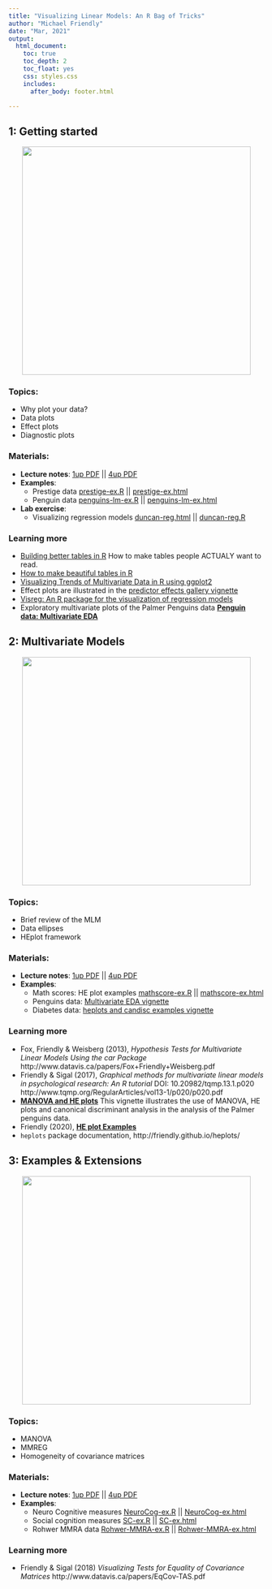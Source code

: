 ```yaml
---
title: "Visualizing Linear Models: An R Bag of Tricks"
author: "Michael Friendly"
date: "Mar, 2021"
output:
  html_document:
    toc: true
    toc_depth: 2
    toc_float: yes
    css: styles.css
    includes:
      after_body: footer.html

---
```


## 1: Getting started

<center>
<img src="images/lec1-banner.png" width="450px"/>
</center>

### Topics:

- Why plot your data?
- Data plots 
- Effect plots 
- Diagnostic plots

### Materials:

- **Lecture notes**: [1up PDF](lectures/lecture1.pdf) || [4up PDF](lectures/lecture1-2x2.pdf) 
- **Examples**: 
  + Prestige data [prestige-ex.R](examples/prestige-ex.R) || [prestige-ex.html](examples/prestige-ex.html) 
  + Penguin data [penguins-lm-ex.R](examples/penguins-lm-ex.R) || [penguins-lm-ex.html](examples/penguins-lm-ex.html) 

- **Lab exercise**: 
  + Visualizing regression models [duncan-reg.html](exercises/duncan-reg.html) || [duncan-reg.R](exercises/duncan-reg.R)

### Learning more

- [Building better tables in R](https://themockup.blog/posts/2020-09-04-10-table-rules-in-r/) How to make tables people ACTUALY want to read.
- [How to make beautiful tables in R](https://rfortherestofus.com/2019/11/how-to-make-beautiful-tables-in-r/)
- [Visualizing Trends of Multivariate Data in R using ggplot2](https://towardsdatascience.com/visualizing-trends-of-multivariate-data-in-r-using-ggplot2-1b85409afcfb)
- Effect plots are illustrated in the 
[predictor effects gallery vignette](https://cran.r-project.org/web/packages/effects/vignettes/predictor-effects-gallery.pdf)
- [Visreg:  An R package for the visualization of regression models](https://pbreheny.github.io/visreg/)
- Exploratory multivariate plots of the Palmer Penguins data
[**Penguin data: Multivariate EDA**](https://rpubs.com/friendly/penguin-biplots)


## 2: Multivariate Models

<center>
<img src="images/lec2-banner.png" width="450px"/>
</center>

### Topics:

- Brief review of the MLM
- Data ellipses
- HEplot framework

### Materials:
- **Lecture notes**: [1up PDF](lectures/lecture2.pdf) || [4up PDF](lectures/lecture2-2x2.pdf)
- **Examples**:
  + Math scores: HE plot examples [mathscore-ex.R](examples/mathscore-ex.R) || [mathscore-ex.html](examples/mathscore-ex.html)
<!--
  + Penguins data: [penguins-he-ex.R](examples/penguins-he-ex.R) || [penguins-he-ex.html](examples/penguins-he-ex.html)
-->
  + Penguins data: [Multivariate EDA vignette](https://rpubs.com/friendly/penguin-biplots)
  + Diabetes data: [heplots and candisc examples vignette](https://cran.r-project.org/web/packages/candisc/vignettes/diabetes.html) 

<!-- - **Lab exercise**: TBA -->

### Learning more

- Fox, Friendly & Weisberg (2013), *Hypothesis Tests for Multivariate
Linear Models Using the car Package* http://www.datavis.ca/papers/Fox+Friendly+Weisberg.pdf
- Friendly & Sigal (2017), *Graphical methods for multivariate linear models in
psychological research: An R tutorial* 
DOI: 10.20982/tqmp.13.1.p020 
http://www.tqmp.org/RegularArticles/vol13-1/p020/p020.pdf
- [**MANOVA and HE plots**](https://rpubs.com/friendly/penguin-manova) This vignette illustrates the use of MANOVA, HE plots and canonical discriminant analysis in the analysis of the Palmer penguins data.
- Friendly (2020), [**HE plot Examples**](https://cran.r-project.org/web/packages/heplots/vignettes/HE-examples.pdf)
- `heplots` package documentation, http://friendly.github.io/heplots/


## 3: Examples & Extensions

<center>
<img src="images/lec3-banner.png" width="450px"/>
</center>

### Topics:

- MANOVA
- MMREG
- Homogeneity of covariance matrices

### Materials:
- **Lecture notes**: [1up PDF](lectures/lecture3.pdf) || [4up PDF](lectures/lecture3-2x2.pdf)
- **Examples**: 
  + Neuro Cognitive measures [NeuroCog-ex.R](examples/NeuroCog-ex.R) || [NeuroCog-ex.html](examples/NeuroCog-ex.html) 
  + Social cognition measures [SC-ex.R](examples/SC-ex.R) || [SC-ex.html](examples/SC-ex.html)
  + Rohwer MMRA data [Rohwer-MMRA-ex.R](examples/Rohwer-MMRA-ex.R) || [Rohwer-MMRA-ex.html](examples/Rohwer-MMRA-ex.html)

<!-- - **Lab exercise**: TBA -->

### Learning more

- Friendly & Sigal (2018) *Visualizing Tests for Equality of Covariance Matrices* http://www.datavis.ca/papers/EqCov-TAS.pdf




